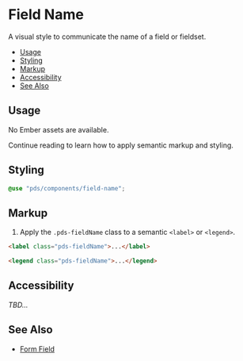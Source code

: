 
# Field Name

A visual style to communicate the name of a field or fieldset.

- [Usage](#usage)
- [Styling](#styling)
- [Markup](#markup)
- [Accessibility](#accessibility)
- [See Also](#see-also)


## Usage
No Ember assets are available.

Continue reading to learn how to apply semantic markup and styling.


## Styling
```scss
@use "pds/components/field-name";
```


## Markup

1. Apply the `.pds-fieldName` class to a semantic `<label>` or `<legend>`.

```html
<label class="pds-fieldName">...</label>

<legend class="pds-fieldName">...</legend>
```


## Accessibility
_TBD..._


## See Also
- [Form Field](?path=/docs/components-form-field--index)
